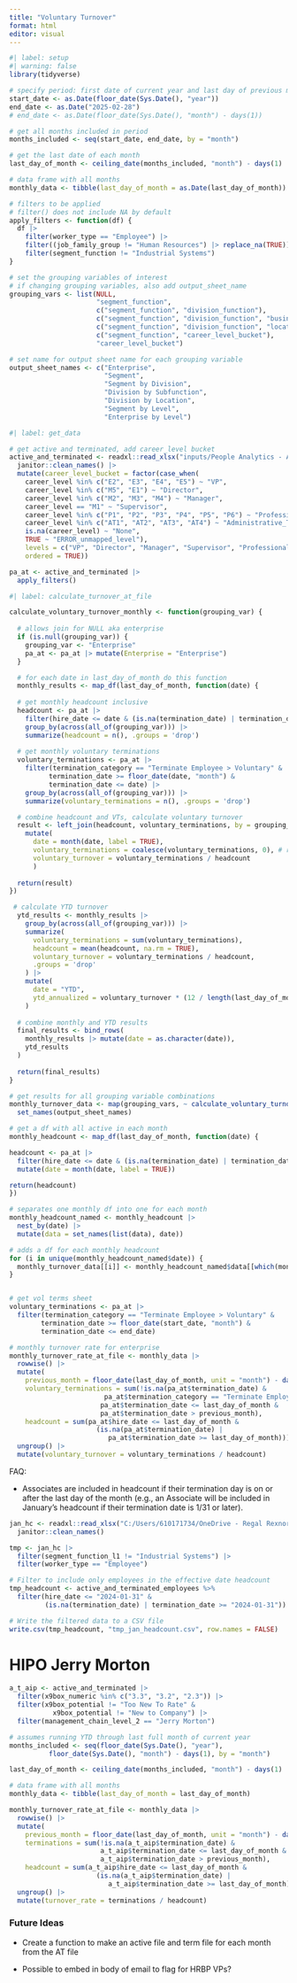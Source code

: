 ```yaml
---
title: "Voluntary Turnover"
format: html
editor: visual
---
```


```r
#| label: setup
#| warning: false
library(tidyverse)

# specify period: first date of current year and last day of previous month
start_date <- as.Date(floor_date(Sys.Date(), "year"))
end_date <- as.Date("2025-02-28")
# end_date <- as.Date(floor_date(Sys.Date(), "month") - days(1))

# get all months included in period
months_included <- seq(start_date, end_date, by = "month")

# get the last date of each month
last_day_of_month <- ceiling_date(months_included, "month") - days(1)

# data frame with all months
monthly_data <- tibble(last_day_of_month = as.Date(last_day_of_month))

# filters to be applied
# filter() does not include NA by default
apply_filters <- function(df) {
  df |>  
    filter(worker_type == "Employee") |> 
    filter((job_family_group != "Human Resources") |> replace_na(TRUE)) |> 
    filter(segment_function != "Industrial Systems")
}

# set the grouping variables of interest
# if changing grouping variables, also add output_sheet_name
grouping_vars <- list(NULL, 
                      "segment_function", 
                      c("segment_function", "division_function"), 
                      c("segment_function", "division_function", "business_unit_sub_function"),
                      c("segment_function", "division_function", "location"),
                      c("segment_function", "career_level_bucket"),
                      "career_level_bucket")

# set name for output sheet name for each grouping variable
output_sheet_names <- c("Enterprise",
                        "Segment",
                        "Segment by Division",
                        "Division by Subfunction",
                        "Division by Location",
                        "Segment by Level",
                        "Enterprise by Level")
```

```r
#| label: get_data

# get active and terminated, add career_level bucket
active_and_terminated <- readxl::read_xlsx("inputs/People Analytics - AT.xlsx", skip = 4) |> 
  janitor::clean_names() |> 
  mutate(career_level_bucket = factor(case_when(
    career_level %in% c("E2", "E3", "E4", "E5") ~ "VP",
    career_level %in% c("M5", "E1") ~ "Director",
    career_level %in% c("M2", "M3", "M4") ~ "Manager",
    career_level == "M1" ~ "Supervisor",
    career_level %in% c("P1", "P2", "P3", "P4", "P5", "P6") ~ "Professional",
    career_level %in% c("AT1", "AT2", "AT3", "AT4") ~ "Administrative_Technical",
    is.na(career_level) ~ "None",
    TRUE ~ "ERROR_unmapped_level"),
    levels = c("VP", "Director", "Manager", "Supervisor", "Professional", "Administrative_Technical", "None", "ERROR_unmapped_level"),
    ordered = TRUE))

pa_at <- active_and_terminated |> 
  apply_filters()
```

```r
#| label: calculate_turnover_at_file

calculate_voluntary_turnover_monthly <- function(grouping_var) {
  
  # allows join for NULL aka enterprise
  if (is.null(grouping_var)) {
    grouping_var <- "Enterprise"
    pa_at <- pa_at |> mutate(Enterprise = "Enterprise")
  }

  # for each date in last_day_of_month do this function
  monthly_results <- map_df(last_day_of_month, function(date) {
  
  # get monthly headcount inclusive
  headcount <- pa_at |> 
    filter(hire_date <= date & (is.na(termination_date) | termination_date >= date)) |> 
    group_by(across(all_of(grouping_var))) |> 
    summarize(headcount = n(), .groups = 'drop')
  
  # get monthly voluntary terminations
  voluntary_terminations <- pa_at |> 
    filter(termination_category == "Terminate Employee > Voluntary" &
          termination_date >= floor_date(date, "month") &
          termination_date <= date) |> 
    group_by(across(all_of(grouping_var))) |> 
    summarize(voluntary_terminations = n(), .groups = 'drop')

  # combine headcount and VTs, calculate voluntary turnover
  result <- left_join(headcount, voluntary_terminations, by = grouping_var) |> 
    mutate(
      date = month(date, label = TRUE),
      voluntary_terminations = coalesce(voluntary_terminations, 0), # returns 0 if none
      voluntary_turnover = voluntary_terminations / headcount
      )
  
  return(result)
})

 # calculate YTD turnover
  ytd_results <- monthly_results |> 
    group_by(across(all_of(grouping_var))) |> 
    summarize(
      voluntary_terminations = sum(voluntary_terminations),
      headcount = mean(headcount, na.rm = TRUE),
      voluntary_turnover = voluntary_terminations / headcount,
      .groups = 'drop'
    ) |> 
    mutate(
      date = "YTD",
      ytd_annualized = voluntary_turnover * (12 / length(last_day_of_month))
    )
  
  # combine monthly and YTD results
  final_results <- bind_rows(
    monthly_results |> mutate(date = as.character(date)),
    ytd_results
  )
  
  return(final_results)
}
```

```r
# get results for all grouping variable combinations
monthly_turnover_data <- map(grouping_vars, ~ calculate_voluntary_turnover_monthly(.x)) |> 
  set_names(output_sheet_names)
```

```r
# get a df with all active in each month
monthly_headcount <- map_df(last_day_of_month, function(date) {

headcount <- pa_at |> 
  filter(hire_date <= date & (is.na(termination_date) | termination_date >= date)) |> 
  mutate(date = month(date, label = TRUE))

return(headcount)
})

# separates one monthly df into one for each month
monthly_headcount_named <- monthly_headcount |> 
  nest_by(date) |> 
  mutate(data = set_names(list(data), date))

# adds a df for each monthly headcount
for (i in unique(monthly_headcount_named$date)) {
  monthly_turnover_data[[i]] <- monthly_headcount_named$data[[which(monthly_headcount_named$date == i)]]
}


# get vol terms sheet
voluntary_terminations <- pa_at |> 
  filter(termination_category == "Terminate Employee > Voluntary" &
        termination_date >= floor_date(start_date, "month") &
        termination_date <= end_date)
```

```r
# monthly turnover rate for enterprise
monthly_turnover_rate_at_file <- monthly_data |>
  rowwise() |> 
  mutate(
    previous_month = floor_date(last_day_of_month, unit = "month") - days(1),
    voluntary_terminations = sum(!is.na(pa_at$termination_date) & 
                        pa_at$termination_category == "Terminate Employee > Voluntary" &
                       pa_at$termination_date <= last_day_of_month & 
                       pa_at$termination_date > previous_month),
    headcount = sum(pa_at$hire_date <= last_day_of_month & 
                      (is.na(pa_at$termination_date) |
                         pa_at$termination_date >= last_day_of_month))) |> 
  ungroup() |> 
  mutate(voluntary_turnover = voluntary_terminations / headcount)
```

FAQ:

-   Associates are included in headcount if their termination day is on or after the last day of the month (e.g., an Associate will be included in January's headcount if their termination date is 1/31 or later).

```r
jan_hc <- readxl::read_xlsx("C:/Users/610171734/OneDrive - Regal Rexnord/Documents/2024/2024_Core Value Drivers_Reporting/inputs/2024_HC/RRX - Data Validation_1 JAN2024 2024-01-31.xlsx", sheet = "Raw Data", skip = 17) |> 
  janitor::clean_names()

tmp <- jan_hc |> 
  filter(segment_function_l1 != "Industrial Systems") |> 
  filter(worker_type == "Employee")

# Filter to include only employees in the effective date headcount
tmp_headcount <- active_and_terminated_employees %>%
  filter(hire_date <= "2024-01-31" & 
         (is.na(termination_date) | termination_date >= "2024-01-31"))

# Write the filtered data to a CSV file
write.csv(tmp_headcount, "tmp_jan_headcount.csv", row.names = FALSE)
```

# HIPO Jerry Morton

```r
a_t_aip <- active_and_terminated |> 
  filter(x9box_numeric %in% c("3.3", "3.2", "2.3")) |> 
  filter(x9box_potential != "Too New To Rate" & 
           x9box_potential != "New to Company") |> 
  filter(management_chain_level_2 == "Jerry Morton")

# assumes running YTD through last full month of current year
months_included <- seq(floor_date(Sys.Date(), "year"), 
          floor_date(Sys.Date(), "month") - days(1), by = "month")

last_day_of_month <- ceiling_date(months_included, "month") - days(1)

# data frame with all months
monthly_data <- tibble(last_day_of_month = last_day_of_month)

monthly_turnover_rate_at_file <- monthly_data |>
  rowwise() |> 
  mutate(
    previous_month = floor_date(last_day_of_month, unit = "month") - days(1),
    terminations = sum(!is.na(a_t_aip$termination_date) & 
                       a_t_aip$termination_date <= last_day_of_month & 
                       a_t_aip$termination_date > previous_month),
    headcount = sum(a_t_aip$hire_date <= last_day_of_month & 
                      (is.na(a_t_aip$termination_date) |
                         a_t_aip$termination_date >= last_day_of_month))) |> 
  ungroup() |> 
  mutate(turnover_rate = terminations / headcount)
```

### Future Ideas

- Create a function to make an active file and term file for each month from the AT file

- Possible to embed in body of email to flag for HRBP VPs?

